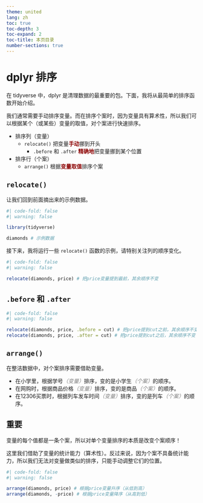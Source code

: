 ```yaml
---
theme: united
lang: zh
toc: true
toc-depth: 3
toc-expand: 2
toc-title: 本页目录
number-sections: true
---
```


# dplyr 排序

在 tidyverse 中，dplyr 是清理数据的最重要的包。下面，我将从最简单的排序函数开始介绍。

我们通常需要手动排序变量。而在排序个案时，因为变量具有算术性，所以我们可以根据某个（或某些）变量的取值，对个案进行快速排序。

-   排序列（变量）
    -   `relocate()` 把变量[**手动**]{style="color:darkred"}挪到开头
        -   `.before` 和 `.after` [**精确地**]{style="color:darkred"}把变量挪到某个位置
-   排序行（个案）
    -   `arrange()` 根据[**变量取值**]{style="color:darkred"}排序个案

## `relocate()`

让我们回到前面摘出来的示例数据。

```r
#| code-fold: false
#| warning: false

library(tidyverse)

diamonds # 示例数据
```

接下来，我将运行一些 `relocate()` 函数的示例，请特别关注列的顺序变化。

```r
#| code-fold: false
#| warning: false

relocate(diamonds, price) # 把price变量提到最前，其余顺序不变
```

## `.before` 和 `.after`

```r
#| code-fold: false
#| warning: false

relocate(diamonds, price, .before = cut) # 把price提到cut之前，其余顺序不变
relocate(diamonds, price, .after = cut) # 把price提到cut之后，其余顺序不变
```

## `arrange()`

在整洁数据中，对个案排序需要借助变量。

-   在小学里，根据学号[*（变量）*]{style="color:gray"}排序，变的是小学生[*（个案）*]{style="color:gray"}的顺序。
-   在网购时，根据商品价格[*（变量）*]{style="color:gray"}排序，变的是商品[*（个案）*]{style="color:gray"}的顺序。
-   在12306买票时，根据列车发车时间[*（变量）*]{style="color:gray"}排序，变的是列车[*（个案）*]{style="color:gray"}的顺序。

::: callout-important
## 重要

变量的每个值都是一条个案，所以对单个变量排序的本质是改变个案顺序！
:::

这里我们借助了变量的统计能力（算术性）。反过来说，因为个案不具备统计能力，所以我们无法对变量做类似的排序，只能手动调整它们的位置。

```r
#| code-fold: false
#| warning: false

arrange(diamonds, price) # 根据price变量升序（从低到高）
arrange(diamonds, -price) # 根据price变量降序（从高到低）
```
